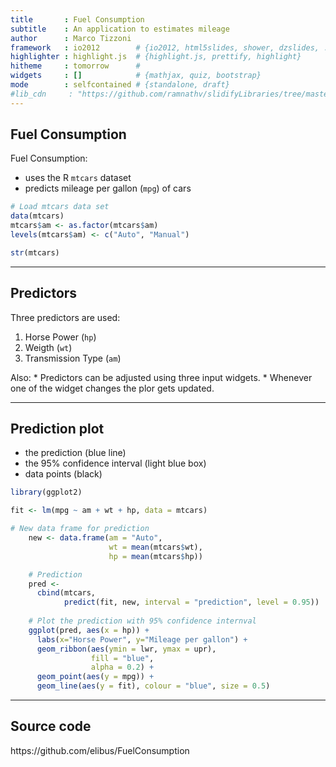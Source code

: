 ```yaml
---
title       : Fuel Consumption
subtitle    : An application to estimates mileage
author      : Marco Tizzoni
framework   : io2012        # {io2012, html5slides, shower, dzslides, ...}
highlighter : highlight.js  # {highlight.js, prettify, highlight}
hitheme     : tomorrow      # 
widgets     : []            # {mathjax, quiz, bootstrap}
mode        : selfcontained # {standalone, draft}
#lib_cdn     : "https://github.com/ramnathv/slidifyLibraries/tree/master/inst/libraries"
--- 
```


## Fuel Consumption

Fuel Consumption:

- uses the R `mtcars` dataset
- predicts mileage per gallon (`mpg`) of cars

```r
# Load mtcars data set
data(mtcars)
mtcars$am <- as.factor(mtcars$am)
levels(mtcars$am) <- c("Auto", "Manual")

str(mtcars)
```

---

## Predictors
Three predictors are used:

 1. Horse Power (`hp`)
 1. Weigth (`wt`)
 1. Transmission Type (`am`)

Also:
 * Predictors can be adjusted using three input widgets.
 * Whenever one of the widget changes the plor gets updated. 

---

## Prediction plot
 * the prediction (blue line) 
 * the 95% confidence interval (light blue box)
 * data points (black)

```r
library(ggplot2)

fit <- lm(mpg ~ am + wt + hp, data = mtcars)

# New data frame for prediction
    new <- data.frame(am = "Auto",
                      wt = mean(mtcars$wt),
                      hp = mean(mtcars$hp))

    # Prediction
    pred <-
      cbind(mtcars,
            predict(fit, new, interval = "prediction", level = 0.95))
    
    # Plot the prediction with 95% confidence internval
    ggplot(pred, aes(x = hp)) +
      labs(x="Horse Power", y="Mileage per gallon") +
      geom_ribbon(aes(ymin = lwr, ymax = upr),
                  fill = "blue",
                  alpha = 0.2) +
      geom_point(aes(y = mpg)) +
      geom_line(aes(y = fit), colour = "blue", size = 0.5)

```

---

## Source code

https://github.com/elibus/FuelConsumption






